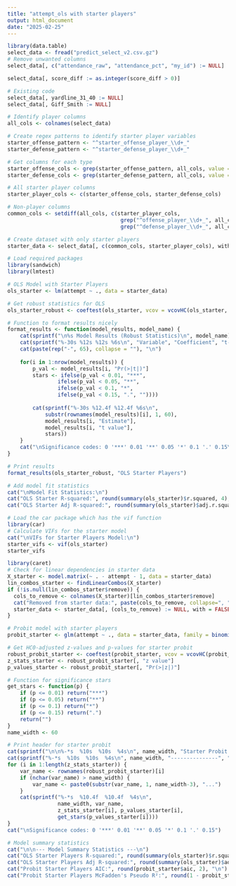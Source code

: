 ```yaml
---
title: "attempt_ols with starter players"
output: html_document
date: "2025-02-25"
---
```


```r
library(data.table)   
select_data <- fread("predict_select_v2.csv.gz")
# Remove unwanted columns
select_data[, c("attendance_raw", "attendance_pct", "my_id") := NULL]
```

```r
select_data[, score_diff := as.integer(score_diff > 0)]
```

```r
# Existing code
select_data[, yardline_31_40 := NULL]
select_data[, Giff_Smith := NULL]
```

```r
# Identify player columns
all_cols <- colnames(select_data)

# Create regex patterns to identify starter player variables
starter_offense_pattern <- "^starter_offense_player_\\d+_"
starter_defense_pattern <- "^starter_defense_player_\\d+_"

# Get columns for each type
starter_offense_cols <- grep(starter_offense_pattern, all_cols, value = TRUE)
starter_defense_cols <- grep(starter_defense_pattern, all_cols, value = TRUE)

# All starter player columns
starter_player_cols <- c(starter_offense_cols, starter_defense_cols)

# Non-player columns
common_cols <- setdiff(all_cols, c(starter_player_cols, 
                                    grep("^offense_player_\\d+_", all_cols, value = TRUE),
                                    grep("^defense_player_\\d+_", all_cols, value = TRUE)))

# Create dataset with only starter players
starter_data <- select_data[, c(common_cols, starter_player_cols), with = FALSE]
```

```r
# Load required packages
library(sandwich)
library(lmtest)

# OLS Model with Starter Players
ols_starter <- lm(attempt ~ ., data = starter_data)

# Get robust statistics for OLS
ols_starter_robust <- coeftest(ols_starter, vcov = vcovHC(ols_starter, type = "HC0"))

# Function to format results nicely
format_results <- function(model_results, model_name) {
    cat(sprintf("\n%s Model Results (Robust Statistics)\n", model_name))
    cat(sprintf("%-30s %12s %12s %6s\n", "Variable", "Coefficient", "t-value", "Sig"))
    cat(paste(rep("-", 65), collapse = ""), "\n")
    
    for(i in 1:nrow(model_results)) {
        p_val <- model_results[i, "Pr(>|t|)"]
        stars <- ifelse(p_val < 0.01, "***",
                ifelse(p_val < 0.05, "**",
                ifelse(p_val < 0.1, "*",
                ifelse(p_val < 0.15, ".", ""))))
        
        cat(sprintf("%-30s %12.4f %12.4f %6s\n",
            substr(rownames(model_results)[i], 1, 60),
            model_results[i, "Estimate"],
            model_results[i, "t value"],
            stars))
    }
    cat("\nSignificance codes: 0 '***' 0.01 '**' 0.05 '*' 0.1 '.' 0.15\n")
}

# Print results
format_results(ols_starter_robust, "OLS Starter Players")

# Add model fit statistics
cat("\nModel Fit Statistics:\n")
cat("OLS Starter R-squared:", round(summary(ols_starter)$r.squared, 4), "\n")
cat("OLS Starter Adj R-squared:", round(summary(ols_starter)$adj.r.squared, 4), "\n")
```

```r
# Load the car package which has the vif function
library(car)
# Calculate VIFs for the starter model
cat("\nVIFs for Starter Players Model:\n")
starter_vifs <- vif(ols_starter)
starter_vifs
```

```r
library(caret)
# Check for linear dependencies in starter data
X_starter <- model.matrix(~ . - attempt - 1, data = starter_data)
lin_combos_starter <- findLinearCombos(X_starter)
if (!is.null(lin_combos_starter$remove)) {
  cols_to_remove <- colnames(X_starter)[lin_combos_starter$remove]
  cat("Removed from starter data:", paste(cols_to_remove, collapse=", "), "\n")
  starter_data <- starter_data[, (cols_to_remove) := NULL, with = FALSE]
}
```

```r
# Probit model with starter players
probit_starter <- glm(attempt ~ ., data = starter_data, family = binomial(link = "probit"))
```

```r
# Get HC0-adjusted z-values and p-values for starter probit
robust_probit_starter <- coeftest(probit_starter, vcov = vcovHC(probit_starter, type = "HC0"))
z_stats_starter <- robust_probit_starter[, "z value"]
p_values_starter <- robust_probit_starter[, "Pr(>|z|)"]

# Function for significance stars
get_stars <- function(p) {
    if (p <= 0.01) return("***")
    if (p <= 0.05) return("**")
    if (p <= 0.1) return("*")
    if (p <= 0.15) return(".")
    return("")
}
name_width <- 60

# Print header for starter probit
cat(sprintf("\n\n%-*s  %10s  %10s  %4s\n", name_width, "Starter Probit Variable", "z-value", "p-value", "sig"))
cat(sprintf("%-*s  %10s  %10s  %4s\n", name_width, "---------------", "-------", "-------", "----"))
for (i in 1:length(z_stats_starter)) {
    var_name <- rownames(robust_probit_starter)[i]
    if (nchar(var_name) > name_width) {
        var_name <- paste0(substr(var_name, 1, name_width-3), "...")
    }
    cat(sprintf("%-*s  %10.4f  %10.4f  %4s\n", 
                name_width, var_name, 
                z_stats_starter[i], p_values_starter[i],
                get_stars(p_values_starter[i])))
}
cat("\nSignificance codes: 0 '***' 0.01 '**' 0.05 '*' 0.1 '.' 0.15")
```

```r
# Model summary statistics
cat("\n\n--- Model Summary Statistics ---\n")
cat("OLS Starter Players R-squared:", round(summary(ols_starter)$r.squared, 4), "\n")
cat("OLS Starter Players Adj R-squared:", round(summary(ols_starter)$adj.r.squared, 4), "\n\n")
cat("Probit Starter Players AIC:", round(probit_starter$aic, 2), "\n")
cat("Probit Starter Players McFadden's Pseudo R²:", round(1 - probit_starter$deviance/probit_starter$null.deviance, 4), "\n")
```